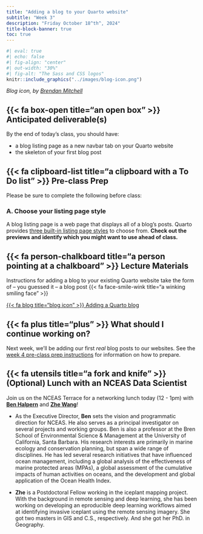 ```yaml
---
title: "Adding a blog to your Quarto website"
subtitle: "Week 3"
description: "Friday October 18^th^, 2024"
title-block-banner: true
toc: true
---
```


::: {.center-text}
```r
#| eval: true
#| echo: false
#| fig-align: "center"
#| out-width: "30%"
#| fig-alt: "The Sass and CSS logos"
knitr::include_graphics("../images/blog-icon.png")
```

::: {.center-text .gray-text}
*Blog icon, by [Brendan Mitchell](https://theblogicon.wordpress.com/about/)*
:::
:::

## {{< fa box-open title="an open box" >}} Anticipated deliverable(s) {#anticipated-deliverables}

By the end of today's class, you should have: 

- a blog listing page as a new navbar tab on your Quarto website
- the skeleton of your first blog post

## {{< fa clipboard-list title="a clipboard with a To Do list" >}} Pre-class Prep {#pre-class-prep}

Please be sure to complete the following before class:

### A. Choose your listing page style

A blog listing page is a web page that displays all of a blog's posts. Quarto provides [three built-in listing page styles](https://quarto.org/docs/websites/website-listings.html#listing-types){target="_blank"} to choose from. [**Check out the previews and identify which you might want to use ahead of class.**]{.teal-text}

## {{< fa person-chalkboard title="a person pointing at a chalkboard" >}} Lecture Materials {#lecture-materials}

Instructions for adding a blog to your existing Quarto website take the form of -- you guessed it -- a blog post {{< fa face-smile-wink title="a winking smiling face" >}}

::: {.center-text}
[{{< fa blog title="blog icon" >}} Adding a Quarto blog](https://samanthacsik.github.io/posts/2022-10-24-quarto-blogs/){.btn role="button" target="_blank"} 
:::

## {{< fa plus title="plus" >}} What should I continue working on? {#continue-working}

Next week, we'll be adding our first *real* blog posts to our websites. See the [week 4 pre-class prep instructions](week4-writing-blogs.qmd#pre-class-prep) for information on how to prepare.

## {{< fa utensils title="a fork and knife" >}} (Optional) Lunch with an NCEAS Data Scientist

Join us on the NCEAS Terrace for a networking lunch today (12 - 1pm) with [**Ben Halpern**](https://bren.ucsb.edu/people/ben-halpern) and [**Zhe Wang**](https://www.linkedin.com/in/zhe-wang-382258323/)!

- As the Executive Director, **Ben** sets the vision and programmatic direction for NCEAS. He also serves as a principal investigator on several projects and working groups. Ben is also a professor at the Bren School of Environmental Science & Management at the University of California, Santa Barbara. His research interests are primarily in marine ecology and conservation planning, but span a wide range of disciplines. He has led several research initiatives that have influenced ocean management, including a global analysis of the effectiveness of marine protected areas (MPAs), a global assessment of the cumulative impacts of human activities on oceans, and the development and global application of the Ocean Health Index.

- **Zhe** is a Postdoctoral Fellow working in the iceplant mapping project. With the background in remote sensing and deep learning, she has been working on developing an eproducible deep learning workflows aimed at identifying invasive iceplant using the remote sensing imagery. She got two masters in GIS and C.S., respectively. And she got her PhD. in Geography. 